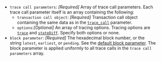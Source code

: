 - `trace call parameters`: _[Required]_ Array of trace call parameters.
  Each trace call parameter itself is an array containing the following:
    - `transaction call object`: _[Required]_ Transaction call object containing the same data as in the [`trace_call`](../../ethereum/json-rpc-methods/trace-methods/trace_call.mdx#parameters) parameter.
    - `options`:_[Optional]_ An array of tracing options. Tracing options are [`trace`](../../ethereum/json-rpc-methods/trace-methods/index.md#trace) and [`stateDiff`](../../ethereum/json-rpc-methods/trace-methods/index.md#statediff). Specify both options or none.
- `block parameter`: _[Required]_ The hexadecimal block number, or the string `latest`, `earliest`, or `pending`. See the [default block parameter](https://ethereum.org/en/developers/docs/apis/json-rpc/#default-block). The block parameter is applied uniformly to all trace calls in the `trace call parameters` array.
